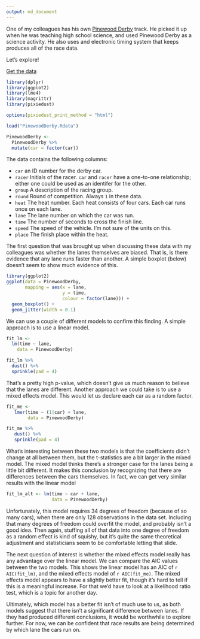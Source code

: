 ```yaml
---
output: md_document
---
```


<!-- 
---
layout: post
title: "Pinewood Derby"
date: 2017-10-28
---
-->

One of my colleagues has his own [Pinewood Derby](https://en.wikipedia.org/wiki/Pinewood_derby) track.  He picked it up when he was teaching high school science, and used Pinewood Derby as a science activity.  He also uses and electronic timing system that keeps produces all of the race data.  

<!--excerpt-->

Let's explore!

[Get the data](https://github.com/nutterb/nutterb.github.com/blob/master/public/_posts/PinewoodDerby.Rdata)

```r
library(dplyr)
library(ggplot2)
library(lme4)
library(magrittr)
library(pixiedust)

options(pixiedust_print_method = "html")

load("PinewoodDerby.Rdata")

PinewoodDerby <- 
  PinewoodDerby %>% 
  mutate(car = factor(car))
```

The data contains the following columns:

* `car` an ID number for the derby car.
* `racer` Initials of the racer.  `car` and `racer` have a one-to-one relationship; either one could be used as an identifer for the other.
* `group` A description of the racing group. 
* `round` Round of competition.  Always `1` in these data.
* `heat` The heat number.  Each heat consists of four cars. Each car runs once on each lane.
* `lane` The lane number on which the car was run.
* `time` The number of seconds to cross the finish line.
* `speed` The speed of the vehicle.  I'm not sure of the units on this.
* `place` The finish place within the heat.

The first question that was brought up when discussing these data with my colleagues was whether the lanes themselves are biased.  That is, is there evidence that any lane runs faster than another.  A simple boxplot (below) doesn't seem to show much evidence of this.

```r
library(ggplot2)
ggplot(data = PinewoodDerby,
       mapping = aes(x = lane,
                     y = time,
                     colour = factor(lane))) + 
  geom_boxplot() + 
  geom_jitter(width = 0.1)
```

We can use a couple of different models to confirm this finding.  A simple approach is to use a linear model.

```r
fit_lm <- 
  lm(time ~ lane, 
    data = PinewoodDerby) 

fit_lm %>% 
  dust() %>% 
  sprinkle(pad = 4)
```

That's a pretty high p-value, which doesn't give us much reason to believe that the lanes are different.  Another approach we could take is to use a mixed effects model. This would let us declare each car as a random factor.  

```r
fit_me <- 
   lmer(time ~ (1|car) + lane,
        data = PinewoodDerby) 

fit_me %>% 
   dust() %>% 
   sprinkle(pad = 4)
```

What's interesting between these two models is that the coefficients didn't change at all between them, but the t-statistics are a bit larger in the mixed model.  The mixed model thinks there's a stronger case for the lanes being a little bit different.  It makes this conclusion by recognizing that there are differences between the cars themselves.  In fact, we can get very similar results with the linear model

```r
fit_lm_alt <- lm(time ~ car + lane, 
                 data = PinewoodDerby)
```

Unfortunately, this model requires 34 degrees of freedom (because of so many cars), when there are only 128 observations in the data set.  Including that many degrees of freedom could overfit the model, and probably isn't a good idea.  Then again, stuffing all of that data into one degree of freedom as a random effect is kind of squishy, but it's quite the same theoretical adjustment and statisticians seem to be comfortable letting that slide.

The next question of interest is whether the mixed effects model really has any advantage over the linear model.  We can compare the AIC values between the two models. This shows the linear model has an AIC of `r AIC(fit_lm)`, and the mixed effects model of `r AIC(fit_me)`. The mixed effects model appears to have a slightly better fit, though it's hard to tell if this is a meaningful increase.  For that we'd have to look at a likelihood ratio test, which is a topic for another day.

Ultimately, which model has a better fit isn't of much use to us, as both models suggest that there isn't a significant difference between lanes.  If they had produced different conclusions, it would be worthwhile to explore further. For now, we can be confident that race results are being determined by which lane the cars run on.